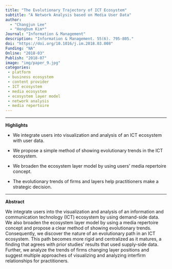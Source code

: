 ```yaml
---
title: "The Evolutionary Trajectory of ICT Ecosystem"
subtitle: "A Network Analysis based on Media User Data"
author: 
  - "Changjun Lee" 
  - "Hongbum Kim*" 
Journal: "Information & Management"
description: "Information & Management. 55(6). 795-805."
doi: "https://doi.org/10.1016/j.im.2018.03.008"
Funding: "NA"
Online: "2018-03"
Publish: "2018-07"
image: "img/paper_9.jpg"
categories:
 - platform
 - business ecosystem
 - content provider
 - ICT ecosystem
 - media ecosystem
 - ecosystem layer model
 - network analysis
 - media repertoire
---
```


------------------------------------------------------------------------

**Highlights**

-   We integrate users into visualization and analysis of an ICT ecosystem with user data.

-   We propose a simple method of showing evolutionary trends in the ICT ecosystem.

-   We broaden the ecosystem layer model by using users' media repertoire concept.

-   The evolutionary trends of firms and layers help practitioners make a strategic decision.

------------------------------------------------------------------------

**Abstract**

We integrate users into the visualization and analysis of an information and communication technology (ICT) ecosystem by using demand-side data. We also broaden the ecosystem layer model by using a media repertoire concept and propose a clear method of showing evolutionary trends. Consequently, we discover the nature of an evolutionary path in an ICT ecosystem. This path becomes more rigid and centralized as it matures, a finding that agrees with prior studies' results that used supply-side data. Further, we analyze the trends of firms changing layer positions and suggest multiple approaches of visualizing and analyzing interfirm relationships for practitioners.
